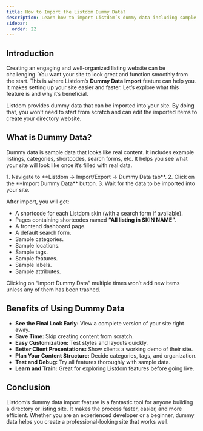 ```yaml
---
title: How to Import the Listdom Dummy Data?
description: Learn how to import Listdom’s dummy data including sample listings, shortcodes, and categories to quickly set up your directory website.
sidebar:
  order: 22
---
```



## Introduction

Creating an engaging and well-organized listing website can be challenging. You want your site to look great and function smoothly from the start. This is where Listdom’s **Dummy Data Import** feature can help you. It makes setting up your site easier and faster. Let’s explore what this feature is and why it’s beneficial.

Listdom provides dummy data that can be imported into your site. By doing that, you won’t need to start from scratch and can edit the imported items to create your directory website.

## What is Dummy Data?

Dummy data is sample data that looks like real content. It includes example listings, categories, shortcodes, search forms, etc. It helps you see what your site will look like once it’s filled with real data.

<Steps>
1. Navigate to **Listdom → Import/Export → Dummy Data tab**.  
2. Click on the **Import Dummy Data** button.  
3. Wait for the data to be imported into your site.  
</Steps>

After import, you will get:  
- A shortcode for each Listdom skin (with a search form if available).  
- Pages containing shortcodes named **“All listing in SKIN NAME”**.  
- A frontend dashboard page.  
- A default search form.  
- Sample categories.  
- Sample locations.  
- Sample tags.  
- Sample features.  
- Sample labels.  
- Sample attributes.  

<Aside type="note">
Clicking on “Import Dummy Data” multiple times won’t add new items unless any of them has been trashed.
</Aside>

## Benefits of Using Dummy Data

- **See the Final Look Early:** View a complete version of your site right away.  
- **Save Time:** Skip creating content from scratch.  
- **Easy Customization:** Test styles and layouts quickly.  
- **Better Client Presentations:** Show clients a working demo of their site.  
- **Plan Your Content Structure:** Decide categories, tags, and organization.  
- **Test and Debug:** Try all features thoroughly with sample data.  
- **Learn and Train:** Great for exploring Listdom features before going live.  

## Conclusion

Listdom’s dummy data import feature is a fantastic tool for anyone building a directory or listing site. It makes the process faster, easier, and more efficient. Whether you are an experienced developer or a beginner, dummy data helps you create a professional-looking site that works well.
